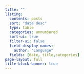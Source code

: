 ```yaml
---
title: ""
listing:
  contents: posts 
  sort: "date desc"
  type: table
  categories: unnumbered
  sort-ui: true
  filter-ui: false
  field-display-names:
    author: "Language"
  fields: [date, title,categories]
page-layout: full
title-block-banner: true
---
```


